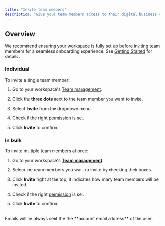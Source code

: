 ```yaml
---
title: "Invite team members"
description: "Give your team members access to their digital business card."
---
```


## **Overview**

We recommend ensuring your workspace is fully set up before inviting team members for a seamless onboarding experience. See [Getting Started](https://docs.tapify.app/workspace/introduction#getting-started) for details.

### Individual

To invite a single team member:

1. Go to your workspace's [Team management](https://tapify.app/).

2. Click the **three dots** next to the team member you want to invite.

3. Select **Invite** from the dropdown menu.

4. Check if the right [permission](https://docs.tapify.app/workspace/settings/permissions) is set.

5. Click **Invite** to confirm.

### In bulk

To invite multiple team members at once:

1. Go to your workspace's [**Team management**](https://tapify.app).

2. Select the team members you want to invite by checking their boxes.

3. Click **Invite** right at the top, it indicates how many team members will be invited.

4. Check if the right [permission](https://docs.tapify.app/workspace/settings/permissions) is set.

5. Click **Invite** to confirm.

<br />

<Info>
  Emails will be always sent the the **account email address** of the user.
</Info>